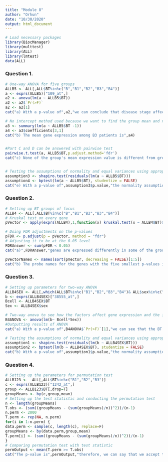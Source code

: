---
title: "Module 8"
author: "Orhun"
date: "10/30/2020"
output: html_document
---

```{r Setup, include = FALSE}
# Load necessary packages
library(BiocManager)
library(multtest)
library(ALL)
library(lmtest)
data(ALL) 
```


### Question 1.
```{r Question 1, echo = FALSE, warning = FALSE, comment = NULL}
# One-way ANOVA for five groups
ALLB5 <- ALL[,ALL$BT%in%c("B","B1","B2","B3","B4")]
a <- exprs(ALLB5)["109_at",]
a2 <- anova(lm(a ~ ALLB5$BT))
a2 <- a2$`Pr(>F)`
a2 <- a2[1]
cat("a) With a p-value of",a2,"we can conclude that disease stage affects the mean gene expression.")

# No intercept method used because we want to find the group mean and not difference
a3 <- summary(lm(a ~ ALLB5$BT -1))
a4 <- a3$coefficients[3,1]
cat("b) The mean gene expression among B3 patients is",a4)


#Part C and D can be answered with pairwise test
pairwise.t.test(a, ALLB5$BT,p.adjust.method='fdr')
cat("c) None of the group's mean expression value is different from group B because none of the p-values are small enough to reject the null hypotheses.\nd) The group mean of B2 is not equal to B4.")


# Testing the assumptions of normality and equal variances using appropriate tests
assumption3 <- shapiro.test(residuals(lm(a ~ ALLB5$BT))) 
assumption4 <- bptest(lm(a ~ ALLB5$BT), studentize = FALSE) 
cat("e) With a p-value of",assumption3$p.value,"the normality assumption holds.","\nWith a p-value of",assumption4$p.value,"the assumption of homoscedasticity holds.\nSince no assumptions are violated, more robust tests are not needed.")


```



### Question 2.
```{r Question 2, echo = FALSE, warning = FALSE, comment = NULL}
# Setting up BT groups of focus
ALLB4 <- ALL[,ALL$BT%in%c("B","B1","B2","B3","B4")]
# Kruskal test on every gene
pVector <- apply(exprs(ALLB4),1,function(x) kruskal.test(x ~ ALLB4$BT)$p.value)

# Doing FDR adjustments on the p-values
pFDR <- p.adjust(p = pVector, method = "fdr")
# Adjusting it to be at the 0.05 level
FDRAnswer <- sum(pFDR < 0.05)
cat("a)",FDRAnswer,"genes are expressed differently in some of the groups.")

pVectorNames <- names(sort(pVector, decreasing = FALSE)[1:5])
cat("b) The probe names for the genes with the five smallest p-values is:",pVectorNames)
```



### Question 3.
```{r Question 3, echo = FALSE, warning = FALSE, comment = NULL}
# Setting up parameters for two-way ANOVA
ALLB4SEX <- ALL[,which(ALL$BT%in%c("B1","B2","B3","B4")& ALL$sex%in%c("M","F"))]
b <- exprs(ALLB4SEX)["38555_at",]
Bcell <- ALLB4SEX$BT
Sex <- ALLB4SEX$sex

# Two-way anova to see how the factors affect gene expression and the interaction between them
B4ANOVA <- anova(lm(b~ Bcell*Sex))
#Outputting results of ANOVA
cat("a) With a p-value of",B4ANOVA$`Pr(>F)`[1],"we can see that the BT factor affects gene expression.","\nWith a p-value of",B4ANOVA$`Pr(>F)`[2],"we can see that sex does not affect gene expression.","\nWith a p-value of",B4ANOVA$`Pr(>F)`[3],"we can see that there is no significant interaction between the two factors.")

# Testing the assumptions of normality and equal variances using appropriate tests
assumption1 <- shapiro.test(residuals(lm(b ~ ALLB4SEX$BT))) 
assumption2 <- bptest(lm(b ~ ALLB4SEX$BT), studentize = FALSE) 
cat("b) With a p-value of",assumption1$p.value,"the normality assumption does not hold.","\nWith a p-value of",assumption2$p.value,"the assumption of homoscedasticity holds.")
```


### Question 4.
```{r Question 4, echo = FALSE, warning = FALSE, comment = NULL}
# Setting up the parameters for permutation test
ALLB123 <-  ALL[,ALL$BT%in%c("B1","B2","B3")]
c <- exprs(ALLB123)["1242_at",]
group <- ALLB123$BT[,drop=T]
groupMeans <- by(c,group,mean)
# Setting up the test statistic and conducting the permutation test
n <- length(groupMeans)
T.obs <- (sum((groupMeans - (sum(groupMeans)/n))^2))/(n-1)
n.perm <- 2000
T.perm <- rep(NA, n.perm)
for(i in 1:n.perm) {
data.perm <- sample(c, length(c), replace=F)
groupMeans <- by(data.perm,group,mean)
T.perm[i] <- (sum((groupMeans - (sum(groupMeans)/n))^2))/(n-1)
}
# Comparing permutation test with test statistic
permOutput <- mean(T.perm >= T.obs)
cat("The p-value is",permOutput,"therefore, we can say that we accept the null hypothesis of the sample means being equal to the mean.")
```